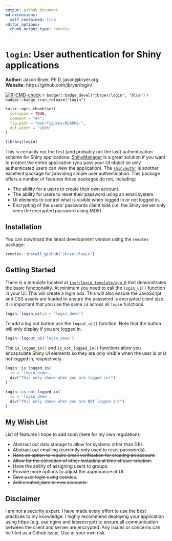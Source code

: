 ```yaml
---
output: github_document
md_extensions:
  self_contained: true
editor_options:
  chunk_output_type: console
---
```


# `login`: User authentication for Shiny applications

**Author:** Jason Bryer, Ph.D. jason@bryer.org  
**Website:** https://github.com/jbryer/login/

<!-- badges: start -->
[![R-CMD-check](https://github.com/jbryer/login/actions/workflows/R-CMD-check.yaml/badge.svg)](https://github.com/jbryer/login/actions/workflows/R-CMD-check.yaml)
`r badger::badge_devel("jbryer/login", "blue")`
`r badger::badge_cran_release("login")`
<!-- badges: end -->


```r
knitr::opts_chunk$set(
  collapse = TRUE,
  comment = "#>",
  fig.path = "man/figures/README-",
  out.width = "100%"
)

library(login)
```

This is certainly not the first (and probably not the last) authentication scheme for Shiny applications. [ShinyManager](https://datastorm-open.github.io/shinymanager/) is a great solution if you want to protect the entire application (you pass your UI object so only authenticated users can view the application). The [`shinyauthr`](https://github.com/PaulC91/shinyauthr?tab=readme-ov-file) is another excellent package for providing simple user authentication. This package offers a number of features those packages do not, including:

* The ability for a users to create their own account.
* The ability for users to reset their password using an email system.
* UI elements to control what is visible when logged in or not logged in.
* Encrypting of the users' passwords client side (i.e. the Shiny server only sees the encrypted password using MD5).


## Installation

You can download the latest development version using the `remotes` package:

```r
remotes::install_github('jbryer/login')
```

## Getting Started

There is a template located at [`inst/login_template/app.R`](inst/login_template/app.R) that demonstrates the basic functionality. At minimum you need to call the `login_ui()` function in your UI. This will create a login box. This will also ensure the JavaScript and CSS assets are loaded to ensure the password is encrypted client size. It is important that you use the same `id` across all `login` functions.

```r
login::login_ui(id = 'login_demo')
```

To add a log out button use the `logout_ui()` function. Note that the button will only display if you are logged in.

```r
login::logout_ui('login_demo')
```

The `is_logged_in()` and `is_not_logged_in()` functions allow you encapsulate Shiny UI elements so they are only visible when the user is or is not logged in, respectively. 

```r
login::is_logged_in(
  id = 'login_demo',
  div("This only shows when you are logged in!")
)
```

```r
login::is_not_logged_in(
  id = 'login_demo',
  div("This only shows when you are NOT logged in!")
)
```

## My Wish List

List of features I hope to add soon (here for my own regulation):

* Abstract out data storage to allow for systems other than DBI.
* ~~Abstract out emailing (currently only used to reset passwords).~~
* ~~Have an option to require email verification for creating an account.~~
* ~~Allow for the collection of other metadata at time of user creation.~~
* Have the ability of assigning users to groups.
* Provide more options to adjust the appearance of UI.
* ~~Save user login using cookies.~~
* ~~Add created_date to new accounts.~~

## Disclaimer

I am not a security expert. I have made every effort to use the best practices to my knowledge. I highly recommend deploying your application using https (e.g. use nginx and letsencrypt) to ensure all communication between the client and server are encrypted. Any issues or concerns can be filed as a Github issue. Use at your own risk.

